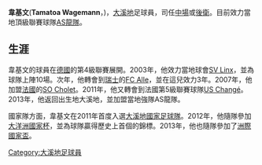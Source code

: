 {{noteta
|G1=laliga
|T=zh-cn:瓦格曼;zh-hk:韋基文;
|1=zh-cn:瓦格曼;zh-hk:韋基文;
|2=zh-cn:塔希提; zh-hk:大溪地; zh-tw:大溪地; zh-sg:大溪地;
|3=zh-hans:2013年联合会杯;zh-hant:2013年聯合會盃;zh-hk:2013年洲際國家盃;zh-tw:2013年洲際國家盃;zh-mo:2013年洲際國家盃;
}}

{{Infobox football biography
| name                = 韋基文<br>Tamatoa Wagemann
| image               = 
| caption             = 
| fullname            = 韋基文
| birth_date          = {{Birth date and age|1980|3|18|df=y}}
| birth_place         = [[大溪地|大溪地]][[帕皮提|帕皮提]]
| height              = {{height|m=1.88}}
| position            = [[足球位置|後衛]], [[足球位置|中場]]
| currentclub         = [[AS龍隊|AS龍隊]]
| clubnumber          = 4
| youthyears1         = 
| youthclubs1         = FR Haguenau
| youthyears2         = 
| youthclubs2         = [[RC_Strasbourg|RC Strasbourg]]
| years1              = 2003–2004
| clubs1              = [[SV_Linx|SV Linx]]
| caps1               = 10
| goals1              = 0
| years2              = 2004–2007
| clubs2              = [[FC_Alle|FC Alle]]
| caps2               = 66
| goals2              = 13
| years3              = 2007–2010
| clubs3              = [[SO_Cholet|SO Cholet]]
| caps3               = 57
| goals3              = 15
| years4              = 2010–2011
| clubs4              = [[Jeunesse_Sportive|Jeunesse Sportive]]
| caps4               = 30
| goals4              = 2
| years4              = 2011–2013
| clubs4              = [[US_Changé|US Changé]]
| years5              = 2013–
| clubs5              = [[AS龍隊|AS龍隊]]
| caps5               = 
| goals5              = 
| nationalyears1      = 2011–
| nationalteam1       = [[大溪地國家足球隊|大溪地]]
| nationalcaps1       = 7
| nationalgoals1      = 0
| medaltemplates      = 
| club-update         = 
| nationalteam-update =
}}

'''韋基文'''('''Tamatoa Wagemann'''，{{bd|1980年|3月18日||}})，[[大溪地|大溪地]]足球員，司任[[足球位置|中場]]或[[足球位置|後衛]]。目前效力當地頂級聯賽球隊[[AS龍隊|AS龍隊]]。

==生涯==
韋基文的球員在[[德國|德國]]的第4級聯賽展開。2003年，他效力當地球會[[SV_Linx|SV Linx]]，並為球隊上陣10場。次年，他轉會到[[瑞士|瑞士]]的[[FC_Alle|FC Alle]]，並在這兒效力3年。2007年，他加盟[[法國|法國]]的[[SO_Cholet|SO Cholet]]。2011年，他又轉會到法國第5級聯賽球隊[[US_Changé|US Changé]]。2013年，他返回出生地大溪地，並加盟當地強隊AS龍隊。

國家隊方面，韋基文在2011年首度入選[[大溪地國家足球隊|大溪地國家足球隊]]。2012年，他隨隊參加[[2012年大洋洲國家杯|大洋洲國家杯]]，並為球隊贏得歷史上首個的錦標。2013年，他也隨隊參加了[[2013年洲際國家盃|洲際國家盃]]。

[[Category:大溪地足球員|Category:大溪地足球員]]